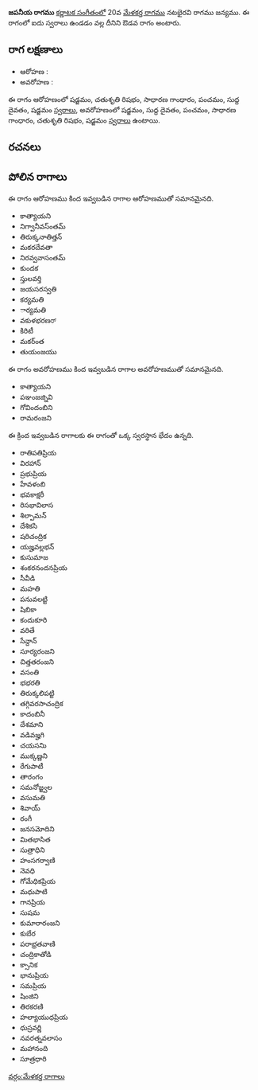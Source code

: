 {{Infobox ragam
	| name          	= జపనీయ
	| synonym	    	= 
	| mela          	= 
	| chakra        	= 
	| janaka        	= 
	| type          	= ఔడవ
	| arohanam      	= {{svaraC|S|R2|G2|P|D1|S'}} 
	| avarohanam    	= {{svaraC|S'|D1|P|G2|R2|S}}
	| jeeva         	=
	| chhaya        	=
	| nyasa         	=
	| vishesha      	= 
	| equivalent  		= 
}}
{{కర్ణాటక సంగీత రాగాలు}}
'''జపనీయ రాగము''' [[కర్ణాటక సంగీతం]]లో 20వ [[మేళకర్త రాగము]] నటభైరవి రాగము జన్యము.  ఈ రాగంలో ఐదు స్వరాలు ఉండడం వల్ల దీనిని ఔడవ రాగం అంటారు.


==రాగ లక్షణాలు==


* ఆరోహణ : {{svaraC|S|R2|G2|P|D1|S'}} 
* అవరోహణ : {{svaraC|S'|D1|P|G2|R2|S}}

ఈ రాగం ఆరోహణంలో షడ్జమం, చతుశృతి రిషభం, సాధారణ గాంధారం, పంచమం, సుద్ద దైవతం, షడ్జమం [[స్వరాలు]], అవరోహణంలో షడ్జమం, సుద్ద దైవతం, పంచమం, సాధారణ గాంధారం, చతుశృతి రిషభం, షడ్జమం [[స్వరాలు]] ఉంటాయి.

==రచనలు==



==పోలిన రాగాలు==
ఈ రాగం ఆరోహణము కింద ఇవ్వబడిన రాగాల ఆరోహణముతో సమానమైనది.
* కాత్యాయని
* నిగ్వానీవస్ంతమ్
* తిరుక్కనాతిత్తన్
* మకరదేవతా
* నిరవ్వవాసంతమ్
* కుందక
* స్తులవర్తి
* జయసరస్వతి
* కర్యమతి
* ార్యమతి
* వకుళభరణರ್
* కిరిటీ
* మకర్ంత
* తుయంజయు

ఈ రాగం అవరోహణము కింద ఇవ్వబడిన రాగాల అవరోహణముతో సమానమైనది.
* కాత్యాయని
* పఞంజజ్నివి
* గోవిందంబిని
* రామరంజని

ఈ క్రింద ఇవ్వబడిన రాగాలకు ఈ రాగంతో ఒక్క స్వరస్థాన భేదం ఉన్నది.
* రాతిపతిప్రియ
* విరహాన్
* ప్రభుప్రియ
* హేవళంబి
* భవకాక్షరీ
* రిసభావిలాస
* శిల్పామన్
* దేశికసి
* షరిచంద్రిక
* యజ్హవల్లభన్
* కుసుమాజ
* శంకరనందనప్రియ
* సీవీడి
* మహతి
* పనువలట్టి
* షిబికా
* కందుకూరి
* వరితే
* సేన్దాన్
* సూర్యరంజని
* చిత్తతరంజని
* వసంతి
* భభరతి
* తిరుక్కలిపట్టి
* తగ్గివరసాచంద్రిక
* కాదంబినీ
* దేశమాని
* వడివజ్హగి
* చయసనిు
* ముక్కణ్ణని
* రేగుపాటీ
* తారంగం
* సమనోజ్జ్వల
* వసుమతి
* శివాయ్
* రంగీ
* జనసమోదిని
* మితభాసిత
* సుత్రాధిని
* హంసగర్వాణి
* నెవధి
* గోమేధికప్రియ
* మధుపాటి
* గానప్రియ
* సుషమ
* కుమారారంజని
* కుబేర
* పరాభ్రతవాణి
* చంద్రికాతోడి
* క్సానిక
* భానుప్రియ
* సమప్రియ
* షింజిని
* తిరకరణి
* హల్యాయుధప్రియ
* ధుస్రవర్ణి
* నవరత్నవలాసం
* మహానంది
* సూత్రధారి



[[వర్గం:మేళకర్త రాగాలు]]